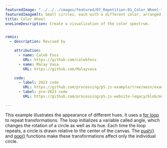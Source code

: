 ---
featuredImage: "../../../images/featured/07_Repetition-01_Color_Wheel-thumbnail.png"
featuredImageAlt: Small circles, each with a different color, arranged in a circular path, displaying hues across the color spectrum.
title: Color Wheel
oneLineDescription: Create a visualization of the color spectrum.


remix:
  - description: Revised by

    attribution:
      - name: Caleb Foss
        URL: https://github.com/calebfoss
      - name: Malay Vasa
        URL: https://github.com/Malayvasa

    code:
      - label: 2023 code
        URL: https://github.com/processing/p5.js-example/tree/main/examples/07_Repetition/01_Color_Wheel
      - label: pre-2023 code
        URL: https://github.com/processing/p5.js-website-legacy/blob/main/src/data/examples/en/07_Color/03_Color_Wheel.js

---

This example illustrates the appearance of different
hues. It uses a
<a href="https://p5js.org/reference/p5/for" target="_blank">for loop</a>
to repeat transformations. The loop initializes
a variable called angle, which changes the rotation of a circle as
well as its hue. Each time the loop repeats, a circle is drawn
relative to the center of the canvas. The
<a href="https://p5js.org/reference/p5/push" target="_blank">push()</a>
and <a href="https://p5js.org/reference/p5/pop" target="_blank">pop()</a>
functions make these transformations affect only the individual circle.
